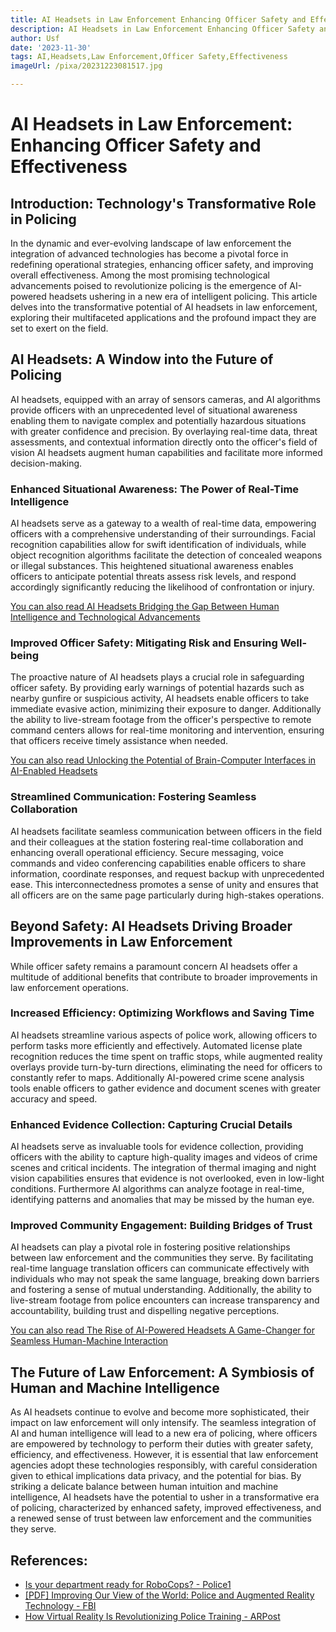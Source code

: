 ```yaml
---
title: AI Headsets in Law Enforcement Enhancing Officer Safety and Effectiveness
description: AI Headsets in Law Enforcement Enhancing Officer Safety and Effectiveness
author: Usf
date: '2023-11-30'
tags: AI,Headsets,Law Enforcement,Officer Safety,Effectiveness
imageUrl: /pixa/20231223081517.jpg

---
```

# AI Headsets in  Law Enforcement: Enhancing Officer Safety and Effectiveness

## Introduction: Technology's  Transformative Role in Policing

In the dynamic and ever-evolving landscape  of law enforcement  the integration of advanced technologies  has become a pivotal force in redefining operational strategies,  enhancing officer safety, and improving overall effectiveness. Among the most promising technological advancements poised to revolutionize policing is the emergence of AI-powered headsets ushering in a new era of intelligent policing. This article delves into the  transformative potential  of AI headsets in law enforcement, exploring their multifaceted applications and the  profound impact they are set to exert on the field.

## AI Headsets: A Window into the  Future of  Policing

AI headsets, equipped with an array of sensors cameras, and AI algorithms provide officers with an unprecedented level of  situational awareness enabling  them to navigate complex and potentially hazardous situations with  greater confidence and precision. By overlaying real-time data, threat assessments, and contextual information directly onto the officer's field of vision AI headsets augment human capabilities and facilitate more  informed decision-making.

### Enhanced Situational Awareness: The Power of Real-Time Intelligence

AI headsets serve as a gateway to a wealth of real-time data, empowering officers with a comprehensive understanding of their surroundings. Facial  recognition capabilities allow for swift identification of individuals, while object recognition algorithms facilitate the detection of concealed weapons or illegal substances. This heightened situational awareness  enables officers to anticipate potential threats assess risk levels,  and respond accordingly significantly reducing  the likelihood of confrontation  or  injury.

[You can also read AI Headsets Bridging the Gap Between Human Intelligence and Technological Advancements](AI%20Headsets%20Bridging%20the%20Gap%20Between%20Human%20Intelligence%20and%20Technological%20Advancements)


### Improved Officer Safety: Mitigating Risk  and Ensuring Well-being

The proactive nature of AI headsets  plays a crucial role in safeguarding officer safety. By providing early warnings of potential  hazards such as nearby gunfire or suspicious activity, AI headsets  enable officers to  take  immediate evasive action, minimizing their exposure to danger. Additionally the ability to live-stream footage from the officer's perspective to remote command centers allows for real-time monitoring and  intervention, ensuring that officers receive  timely assistance when needed.

[You can also  read Unlocking the Potential  of Brain-Computer Interfaces in AI-Enabled Headsets](Unlocking%20the%20Potential%20of%20Brain-Computer%20Interfaces%20in%20AI-Enabled%20Headsets)


### Streamlined Communication:  Fostering Seamless  Collaboration

AI headsets facilitate seamless  communication between officers  in the field and their colleagues at  the station fostering real-time collaboration and  enhancing overall operational efficiency. Secure messaging, voice commands and video conferencing capabilities enable officers to share information, coordinate responses, and request  backup  with unprecedented ease. This interconnectedness  promotes a sense  of unity and ensures that all officers are  on the same page particularly during high-stakes operations.

## Beyond  Safety: AI Headsets  Driving Broader Improvements in Law Enforcement

While officer safety  remains a paramount concern AI  headsets offer a multitude of additional  benefits that contribute to broader improvements in law enforcement operations.

### Increased Efficiency: Optimizing Workflows and Saving Time

AI headsets streamline various aspects of  police work, allowing officers to  perform tasks more efficiently and effectively. Automated license plate recognition reduces  the time spent on traffic stops, while augmented reality overlays provide turn-by-turn directions, eliminating the need for officers to constantly refer to maps. Additionally AI-powered crime scene analysis tools enable officers to gather evidence and document scenes with greater accuracy and speed.

### Enhanced Evidence Collection: Capturing Crucial  Details

AI headsets serve as invaluable  tools for evidence collection, providing officers with the ability  to capture high-quality images and videos  of crime scenes and critical  incidents. The integration of thermal imaging and night vision capabilities  ensures that evidence is not overlooked, even in low-light  conditions. Furthermore  AI algorithms can analyze footage in real-time, identifying patterns  and anomalies that may be missed by the human eye.

### Improved Community Engagement: Building Bridges of Trust

AI headsets can play a pivotal role in  fostering positive relationships between law enforcement  and the communities they serve. By facilitating real-time language translation officers can  communicate effectively with individuals who  may not speak the same language, breaking down barriers and fostering a sense of  mutual understanding. Additionally, the ability to live-stream footage  from police  encounters  can increase transparency and accountability, building trust and dispelling negative perceptions.

[You can also read The Rise of AI-Powered Headsets A Game-Changer for Seamless Human-Machine Interaction](The%20Rise%20of%20AI-Powered%20Headsets%20A%20Game-Changer%20for%20Seamless%20Human-Machine%20Interaction)


## The Future  of Law  Enforcement: A Symbiosis of Human and Machine Intelligence

As AI headsets continue to evolve and become more sophisticated, their  impact on law enforcement will only intensify. The seamless integration of AI  and human intelligence will lead to a new era of policing, where  officers  are empowered by technology to perform their duties  with greater safety, efficiency,  and effectiveness. However, it is essential that law enforcement  agencies adopt these technologies responsibly, with careful consideration given to ethical implications data privacy, and  the potential for bias. By striking a delicate  balance between human intuition and machine intelligence, AI headsets have the potential to usher in a  transformative era of policing, characterized by enhanced safety, improved effectiveness, and a renewed sense of trust between law enforcement and  the communities they serve.

## References:
- [Is your department ready for RoboCops? - Police1](https://www.police1.com/technology/articles/is-your-department-ready-for-robocops-rETiDzJR4RnmWrZz/)
- [[PDF] Improving Our View of the World: Police and Augmented Reality Technology - FBI](https://www.fbi.gov/file-repository/stats-services-publications-police-augmented-reality-technology-pdf)
- [How Virtual Reality Is Revolutionizing Police Training - ARPost](https://arpost.co/2023/08/11/virtual-reality-police-training/)
